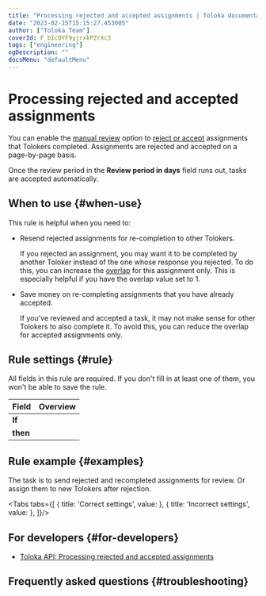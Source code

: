 ```yaml
---
title: "Processing rejected and accepted assignments | Toloka documentation"
date: "2023-02-15T15:15:27.453005"
author: ["Toloka Team"]
coverId: F_bIcOYF9yjrxkPZrXc3
tags: ["engineering"]
ogDescription: ""
docsMenu: "defaultMenu"
---
```



# Processing rejected and accepted assignments

You can enable the [manual review](/docs-new/guide/offline-accept) option to [reject or accept](/docs-new/guide/accept) assignments that Tolokers completed. Assignments are rejected and accepted on a page-by-page basis.

<Note mode="note" title="Note">

Once the review period in the **Review period in days** field runs out, tasks are accepted automatically.

</Note>

## When to use {#when-use}

This rule is helpful when you need to:
- Resend rejected assignments for re-completion to other Tolokers.

    If you rejected an assignment, you may want it to be completed by another Toloker instead of the one whose response you rejected. To do this, you can increase the [overlap](/docs-new/glossary#overlap) for this assignment only. This is especially helpful if you have the overlap value set to 1.

- Save money on re-completing assignments that you have already accepted.

    If you've reviewed and accepted a task, it may not make sense for other Tolokers to also complete it. To avoid this, you can reduce the overlap for accepted assignments only.

## Rule settings {#rule}

<Note mode="warning" title="Warning">

All fields in this rule are required. If you don't fill in at least one of them, you won't be able to save the rule.

</Note>

**Field**  | **Overview**
----- | -----
**If** | <ReassessmentAfterAcceptingTable1/>
**then** | <ReassessmentAfterAcceptingTable2/>

## Rule example {#examples}

The task is to send rejected and recompleted assignments for review. Or assign them to new Tolokers after rejection.

<Tabs tabs={[
  { title: 'Correct settings', value: <ReassessmentAfterAcceptingList1/> },
  { title: 'Incorrect settings', value: <ReassessmentAfterAcceptingList2/> },
]}/>

## For developers {#for-developers}

- [Toloka API: Processing rejected and accepted assignments](/docs-new/api/reassessment)

## Frequently asked questions {#troubleshooting}

<FaqOverlap/>

<FaqChangeOverlap/>

<ContactGuideSupport/>
